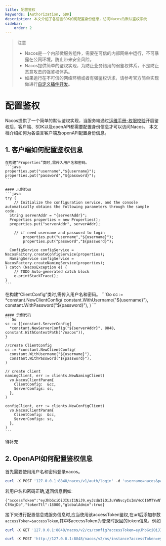 ```yaml
---
title: 配置鉴权
keywords: [Authorization, SDK]
description: 本文介绍了各语言SDK如何配置身份信息，访问Nacos的默认鉴权系统
sidebar:
    order: 2
---
```



> 注意
> - Nacos是一个内部微服务组件，需要在可信的内部网络中运行，不可暴露在公网环境，防止带来安全风险。
> - Nacos提供简单的鉴权实现，为防止业务错用的弱鉴权体系，不是防止恶意攻击的强鉴权体系。
> - 如果运行在不可信的网络环境或者有强鉴权诉求，请参考官方简单实现做进行[自定义插件开发](../../plugin/auth-plugin.md)。

# 配置鉴权

Nacos提供了一个简单的默认鉴权实现，当服务端通过[运维手册-权限校验](../admin/auth.mdx)开启鉴权后，客户端、SDK以及openAPI都需要配置身份信息才可以访问Nacos。 本文档介绍如何为各语言客户端及openAPI配置身份信息。

## 1. 客户端如何配置鉴权信息

<Tabs>
  <TabItem label="Java">

    在构建“Properties”类时,需传入用户名和密码。
    ```java
    properties.put("username","${username}");
    properties.put("password","${password}");
    ```

    #### 示例代码
    ```java
    try {
        // Initialize the configuration service, and the console automatically obtains the following parameters through the sample code.
      String serverAddr = "{serverAddr}";
      Properties properties = new Properties();
      properties.put("serverAddr", serverAddr);

        // if need username and password to login
            properties.put("username","${username}");
            properties.put("password","${password}");

      ConfigService configService = NacosFactory.createConfigService(properties);
      NamingService configService = NacosFactory.createNamingService(properties);
    } catch (NacosException e) {
        // TODO Auto-generated catch block
        e.printStackTrace();
    }
    ```

  </TabItem>
  <TabItem label="Go">
    在构建“ClientConfig”类时,需传入用户名和密码。
    ```Go
      cc := *constant.NewClientConfig(
        constant.WithUsername("${username}"),
        constant.WithPassword("${password}"),
      )
    ```

    #### 示例代码
    ```Go
    sc := []constant.ServerConfig{
      *constant.NewServerConfig("${serverAddr}", 8848, constant.WithContextPath("/nacos")),
    }

    //create ClientConfig
    cc := *constant.NewClientConfig(
      constant.WithUsername("${username}"),
      constant.WithPassword("${password}"),
    )

    // create client
    namingClient, err := clients.NewNamingClient(
      vo.NacosClientParam{
        ClientConfig:  &cc,
        ServerConfigs: sc,
      },
    )

    configClient, err := clients.NewConfigClient(
      vo.NacosClientParam{
        ClientConfig:  &cc,
        ServerConfigs: sc,
      },
    )
    ```
  </TabItem>
  <TabItem label="其他语言">
     待补充
  </TabItem>
</Tabs>

## 2. OpenAPI如何配置鉴权信息

首先需要使用用户名和密码登录nacos。

```powershell
curl -X POST '127.0.0.1:8848/nacos/v1/auth/login' -d 'username=nacos&password=nacos'
```

若用户名和密码正确,返回信息例如:

```
{"accessToken":"eyJhbGciOiJIUzI1NiJ9.eyJzdWIiOiJuYWNvcyIsImV4cCI6MTYwNTYyOTE2Nn0.2TogGhhr11_vLEjqKko1HJHUJEmsPuCxkur-CfNojDo","tokenTtl":18000,"globalAdmin":true}
```

接下来进行配置信息或服务信息时,应当使用该accessToken鉴权,在url后添加参数`accessToken=$accessToken`,其中$accessToken为登录时返回的token信息，例如

```powershell
curl -X GET '127.0.0.1:8848/nacos/v2/cs/config?accessToken=eyJhbGciOiJIUzI1NiJ9.eyJzdWIiOiJuYWNvcyIsImV4cCI6MTYwNTYyMzkyM30.O-s2yWfDSUZ7Svd3Vs7jy9tsfDNHs1SuebJB4KlNY8Q&dataId=nacos.example.1&group=nacos_group'
```

```powershell
curl -X POST 'http://127.0.0.1:8848/nacos/v2/ns/instance?accessToken=eyJhbGciOiJIUzI1NiJ9.eyJzdWIiOiJuYWNvcyIsImV4cCI6MTYwNTYyMzkyM30.O-s2yWfDSUZ7Svd3Vs7jy9tsfDNHs1SuebJB4KlNY8Q&port=8848&healthy=true&ip=11.11.11.11&weight=1.0&serviceName=nacos.test.3'
```
